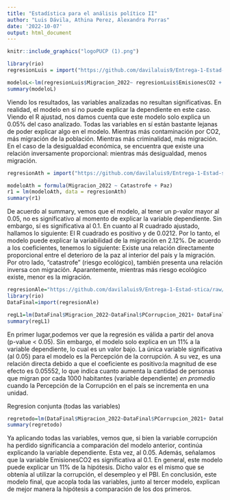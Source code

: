 ```yaml
---
title: "Estadística para el análisis político II"
author: "Luis Dávila, Athina Perez, Alexandra Porras"
date: '2022-10-07'
output: html_document
---
```


```r
knitr::include_graphics("logoPUCP (1).png") 
```


```r
library(rio)
regresionLuis = import("https://github.com/davilaluis9/Entrega-1-Estad-stica/raw/main/DataFINAL2.csv")
```


```r

modeloL<-lm(regresionLuis$Migracion_2022~ regresionLuis$EmisionesCO2 + regresionLuis$`E2: Economic Inequality` + regresionLuis$Criminalidad, regresionLuis)
summary(modeloL)
```

Viendo los resultados, las variables analizadas no resultan significativas. En realidad, el modelo en sí no puede explicar la dependiente en este caso. Viendo el R ajustad, nos damos cuenta que este modelo solo explica un 0.05% del caso analizado. Todas las variables en sí están bastante lejanas de poder explicar algo en el modelo. Mientras más contaminación por CO2, más migración de la población. Mientras más criminalidad, más migración. En el caso de la desigualdad económica, se encuentra que existe una relación inversamente proporcional: mientras más desigualdad, menos migración. 


```r
regresionAth = import("https://github.com/davilaluis9/Entrega-1-Estad-stica/raw/main/DataFINAL2.csv")
```

```r
modeloAth = formula(Migracion_2022 ~ Catastrofe + Paz)
r1 = lm(modeloAth, data = regresionAth)
summary(r1)
```
De acuerdo al summary, vemos que el modelo, al tener un p-valor mayor al 0.05, no es significativo al momento de explicar la variable dependiente. Sin embargo, sí es significativa al 0.1. En cuanto al R cuadrado ajustado, hallamos lo siguiente: El R cuadrado es positivo y de 0.0212. Por lo tanto, el modelo puede explicar la variabilidad de la migración en 2.12%.  De acuerdo a los coeficientes, tenemos lo siguiente: Existe una relación directamente proporcional entre el deterioro de la paz al interior del país y la migración. Por otro lado, "catastrofe" (riesgo ecológico), también presenta una relación inversa con migración. Aparantemente, mientras más riesgo ecológico existe, menor es la migración. 

```r
regresionAle="https://github.com/davilaluis9/Entrega-1-Estad-stica/raw/main/DataFINAL2.csv"
library(rio)
DataFinal=import(regresionAle)
```

```r
regL1=lm(DataFinal$Migracion_2022~DataFinal$PCorrupcion_2021+ DataFinal$Desempleo_2021+DataFinal$PBI_2020)
summary(regL1)
```
En primer lugar,podemos ver que la regresión es válida a partir del anova (p-value < 0.05). Sin embargo, el modelo solo explica en un 11% a la variable dependiente, lo cual es un valor bajo. La única variable significativa (al 0.05) para el modelo es la Percepción de la corrupción. A su vez, es una relación directa debido a que el coeficiente es positivo:la magnitud de ese efecto es 0.05552, lo que indica cuanto aumenta la cantidad de personas que migran por cada 1000 habitantes (variable dependiente) *en promedio* cuando la Percepción de la Corrupción en el país se incrementa en una unidad.

Regresion conjunta (todas las variables)

```r
regretodo=lm(DataFinal$Migracion_2022~DataFinal$PCorrupcion_2021+ DataFinal$Desempleo_2021+DataFinal$PBI_2020 + DataFinal$`E2: Economic Inequality` + DataFinal$Criminalidad + DataFinal$EmisionesCO2 + DataFinal$Paz + DataFinal$Catastrofe)
summary(regretodo)
```
Ya aplicando todas las variables, vemos que, si bien la variable corrupción ha perdido significancia a comparación del modelo anterior, continúa explicando la variable dependiente. Esta vez, al 0.05. Además, señalamos que la variable EmisionesCO2 es significativa al 0.1. En general, este modelo puede explicar un 11% de la hipótesis. Dicho valor es el mismo que se obtenía al utilizar la corrupción, el desempleo y el PBI. 
En conclusión, este modelo final, que acopla toda las variables, junto al tercer modelo, explican de mejor manera la hipótesis a comparación de los dos primeros.



